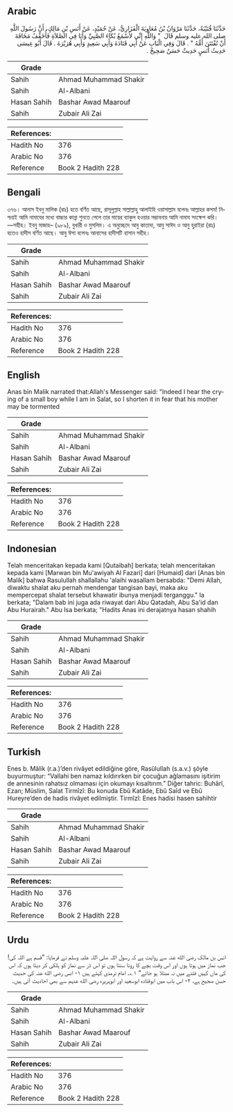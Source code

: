 ## Arabic


<div dir="rtl" lang="ar" style={{fontSize:'larger',backgroundColor:'#f8f9fa',padding:20}}>
حَدَّثَنَا قُتَيْبَةُ، حَدَّثَنَا مَرْوَانُ بْنُ مُعَاوِيَةَ الْفَزَارِيُّ، عَنْ حُمَيْدٍ، عَنْ أَنَسِ بْنِ مَالِكٍ، أَنَّ رَسُولَ اللَّهِ صلى الله عليه وسلم قَالَ ‏ "‏ وَاللَّهِ إِنِّي لأَسْمَعُ بُكَاءَ الصَّبِيِّ وَأَنَا فِي الصَّلاَةِ فَأُخَفِّفُ مَخَافَةَ أَنْ تُفْتَتَنَ أُمُّهُ ‏"‏ ‏.‏ قَالَ وَفِي الْبَابِ عَنْ أَبِي قَتَادَةَ وَأَبِي سَعِيدٍ وَأَبِي هُرَيْرَةَ ‏.‏ قَالَ أَبُو عِيسَى حَدِيثُ أَنَسٍ حَدِيثٌ حَسَنٌ صَحِيحٌ ‏.‏
</div>
<div style={{backgroundColor:'#f8f9fa',padding:20, marginBottom: 10}}><table> <thead> <tr> <th>Grade</th> <th></th> </tr> </thead> <tbody> <tr><td>Sahih</td><td>Ahmad Muhammad Shakir</td></tr><tr><td>Sahih</td><td>Al-Albani</td></tr><tr><td>Hasan Sahih</td><td>Bashar Awad Maarouf</td></tr><tr><td>Sahih</td><td>Zubair Ali Zai</td></tr></tbody></table><table> <thead> <tr> <th>References:</th> <th></th> </tr> </thead> <tbody><tr><td>Hadith No</td><td>376</td></tr><tr><td>Arabic No</td><td>376</td></tr><tr><td>Reference</td><td>Book 2 Hadith 228</td></tr></tbody></table></div>

## Bengali


<div dir="ltr" lang="bn" style={{fontSize:'larger',backgroundColor:'#f8f9fa',padding:20}}>
৩৭৬। আনাস ইবনু মালিক (রাঃ) হতে বর্ণিত আছে, রাসূলুল্লাহ সাল্লাল্লাহু আলাইহি ওয়াসাল্লাম বলেনঃ আল্লাহর কসম! নিশ্চয়ই আমি নামাযের মধ্যে বাচ্চার কান্না শুনতে পেলে তার মায়ের ব্যাকুল হওয়ার সম্ভাবনায় আমি নামায সংক্ষেপ করি। —সহীহ। ইবনু মাজাহ– (৯৮৯), বুখারী ও মুসলিম। এ অনুচ্ছেদে আবু কাতাদা, আবু সাঈদ ও আবু হুরাইরা (রাঃ) হতেও হাদীস বর্ণিত আছে। আবু ঈসা বলেনঃ আনাসের হাদীসটি হাসান সহীহ।
</div>
<div style={{backgroundColor:'#f8f9fa',padding:20, marginBottom: 10}}><table> <thead> <tr> <th>Grade</th> <th></th> </tr> </thead> <tbody> <tr><td>Sahih</td><td>Ahmad Muhammad Shakir</td></tr><tr><td>Sahih</td><td>Al-Albani</td></tr><tr><td>Hasan Sahih</td><td>Bashar Awad Maarouf</td></tr><tr><td>Sahih</td><td>Zubair Ali Zai</td></tr></tbody></table><table> <thead> <tr> <th>References:</th> <th></th> </tr> </thead> <tbody><tr><td>Hadith No</td><td>376</td></tr><tr><td>Arabic No</td><td>376</td></tr><tr><td>Reference</td><td>Book 2 Hadith 228</td></tr></tbody></table></div>

## English


<div dir="ltr" lang="en" style={{fontSize:'larger',backgroundColor:'#f8f9fa',padding:20}}>
Anas bin Malik narrated that:Allah's Messenger said: "Indeed I hear the crying of a small boy while I am in Salat, so I shorten it in fear that his mother may be tormented
</div>
<div style={{backgroundColor:'#f8f9fa',padding:20, marginBottom: 10}}><table> <thead> <tr> <th>Grade</th> <th></th> </tr> </thead> <tbody> <tr><td>Sahih</td><td>Ahmad Muhammad Shakir</td></tr><tr><td>Sahih</td><td>Al-Albani</td></tr><tr><td>Hasan Sahih</td><td>Bashar Awad Maarouf</td></tr><tr><td>Sahih</td><td>Zubair Ali Zai</td></tr></tbody></table><table> <thead> <tr> <th>References:</th> <th></th> </tr> </thead> <tbody><tr><td>Hadith No</td><td>376</td></tr><tr><td>Arabic No</td><td>376</td></tr><tr><td>Reference</td><td>Book 2 Hadith 228</td></tr></tbody></table></div>

## Indonesian


<div dir="ltr" lang="id" style={{fontSize:'larger',backgroundColor:'#f8f9fa',padding:20}}>
Telah menceritakan kepada kami [Qutaibah] berkata; telah menceritakan kepada kami [Marwan bin Mu'awiyah Al Fazari] dari [Humaid] dari [Anas bin Malik] bahwa Rasulullah shallallahu 'alaihi wasallam bersabda: "Demi Allah, diwaktu shalat aku pernah mendengar tangisan bayi, maka aku mempercepat shalat tersebut khawatir ibunya menjadi terganggu." Ia berkata; "Dalam bab ini juga ada riwayat dari Abu Qatadah, Abu Sa'id dan Abu Hurairah." Abu Isa berkata; "Hadits Anas ini derajatnya hasan shahih
</div>
<div style={{backgroundColor:'#f8f9fa',padding:20, marginBottom: 10}}><table> <thead> <tr> <th>Grade</th> <th></th> </tr> </thead> <tbody> <tr><td>Sahih</td><td>Ahmad Muhammad Shakir</td></tr><tr><td>Sahih</td><td>Al-Albani</td></tr><tr><td>Hasan Sahih</td><td>Bashar Awad Maarouf</td></tr><tr><td>Sahih</td><td>Zubair Ali Zai</td></tr></tbody></table><table> <thead> <tr> <th>References:</th> <th></th> </tr> </thead> <tbody><tr><td>Hadith No</td><td>376</td></tr><tr><td>Arabic No</td><td>376</td></tr><tr><td>Reference</td><td>Book 2 Hadith 228</td></tr></tbody></table></div>

## Turkish


<div dir="ltr" lang="tr" style={{fontSize:'larger',backgroundColor:'#f8f9fa',padding:20}}>
Enes b. Mâlik (r.a.)’den rivâyet edildiğine göre, Rasûlullah (s.a.v.) şöyle buyurmuştur: “Vallahi ben namaz kıldırırken bir çocuğun ağlamasını işitirim de annesinin rahatsız olmaması için okumayı kısaltırım.” Diğer tahric: Buhârî, Ezan; Müslim, Salat Tirmîzî: Bu konuda Ebû Katâde, Ebû Saîd ve Ebû Hureyre’den de hadis rivâyet edilmiştir. Tirmîzî: Enes hadisi hasen sahihtir
</div>
<div style={{backgroundColor:'#f8f9fa',padding:20, marginBottom: 10}}><table> <thead> <tr> <th>Grade</th> <th></th> </tr> </thead> <tbody> <tr><td>Sahih</td><td>Ahmad Muhammad Shakir</td></tr><tr><td>Sahih</td><td>Al-Albani</td></tr><tr><td>Hasan Sahih</td><td>Bashar Awad Maarouf</td></tr><tr><td>Sahih</td><td>Zubair Ali Zai</td></tr></tbody></table><table> <thead> <tr> <th>References:</th> <th></th> </tr> </thead> <tbody><tr><td>Hadith No</td><td>376</td></tr><tr><td>Arabic No</td><td>376</td></tr><tr><td>Reference</td><td>Book 2 Hadith 228</td></tr></tbody></table></div>

## Urdu


<div dir="rtl" lang="ur" style={{fontSize:'larger',backgroundColor:'#f8f9fa',padding:20}}>
انس بن مالک رضی الله عنہ سے روایت ہے کہ رسول اللہ صلی اللہ علیہ وسلم نے فرمایا: ”قسم ہے اللہ کی! جب نماز میں ہوتا ہوں اور اس وقت بچے کا رونا سنتا ہوں تو اس ڈر سے نماز کو ہلکی کر دیتا ہوں کہ اس کی ماں کہیں فتنے میں نہ مبتلا ہو جائے“ ۱؎۔ امام ترمذی کہتے ہیں ۱- انس رضی الله عنہ کی حدیث حسن صحیح ہے، ۲- اس باب میں ابوقتادہ ابوسعید اور ابوہریرہ رضی الله عنہم سے بھی احادیث آئی ہیں۔
</div>
<div style={{backgroundColor:'#f8f9fa',padding:20, marginBottom: 10}}><table> <thead> <tr> <th>Grade</th> <th></th> </tr> </thead> <tbody> <tr><td>Sahih</td><td>Ahmad Muhammad Shakir</td></tr><tr><td>Sahih</td><td>Al-Albani</td></tr><tr><td>Hasan Sahih</td><td>Bashar Awad Maarouf</td></tr><tr><td>Sahih</td><td>Zubair Ali Zai</td></tr></tbody></table><table> <thead> <tr> <th>References:</th> <th></th> </tr> </thead> <tbody><tr><td>Hadith No</td><td>376</td></tr><tr><td>Arabic No</td><td>376</td></tr><tr><td>Reference</td><td>Book 2 Hadith 228</td></tr></tbody></table></div>
